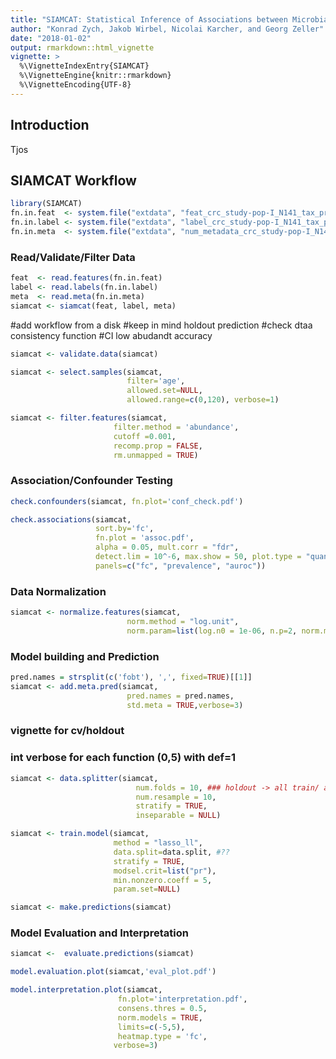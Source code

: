 ```yaml
---
title: "SIAMCAT: Statistical Inference of Associations between Microbial Communities And host phenoTypes"
author: "Konrad Zych, Jakob Wirbel, Nicolai Karcher, and Georg Zeller"
date: "2018-01-02"
output: rmarkdown::html_vignette
vignette: >
  %\VignetteIndexEntry{SIAMCAT}
  %\VignetteEngine{knitr::rmarkdown}
  %\VignetteEncoding{UTF-8}
---
```


## Introduction

Tjos 

## SIAMCAT Workflow

```r
library(SIAMCAT)
fn.in.feat  <- system.file("extdata", "feat_crc_study-pop-I_N141_tax_profile_mocat_bn_specI_clusters.tsv", package = "SIAMCAT")
fn.in.label <- system.file("extdata", "label_crc_study-pop-I_N141_tax_profile_mocat_bn_specI_clusters.tsv", package = "SIAMCAT")
fn.in.meta  <- system.file("extdata", "num_metadata_crc_study-pop-I_N141_tax_profile_mocat_bn_specI_clusters.tsv", package = "SIAMCAT")
```

### Read/Validate/Filter Data

```r
feat  <- read.features(fn.in.feat)
label <- read.labels(fn.in.label)
meta  <- read.meta(fn.in.meta)
siamcat <- siamcat(feat, label, meta)
```
#add workflow from a disk
#keep in mind holdout prediction
#check dtaa consistency function
#CI low abudandt accuracy
```r
siamcat <- validate.data(siamcat)
```

```r
siamcat <- select.samples(siamcat, 
                          filter='age', 
                          allowed.set=NULL, 
                          allowed.range=c(0,120), verbose=1)

```

```r
siamcat <- filter.features(siamcat,  
                       filter.method = 'abundance', 
                       cutoff =0.001, 
                       recomp.prop = FALSE, 
                       rm.unmapped = TRUE)
```

### Association/Confounder Testing

```r
check.confounders(siamcat, fn.plot='conf_check.pdf')
```

```r
check.associations(siamcat,
                   sort.by='fc',
                   fn.plot = 'assoc.pdf',
                   alpha = 0.05, mult.corr = "fdr",
                   detect.lim = 10^-6, max.show = 50, plot.type = "quantile.box",
                   panels=c("fc", "prevalence", "auroc"))
```

### Data Normalization

```r
siamcat <- normalize.features(siamcat, 
                          norm.method = "log.unit", 
                          norm.param=list(log.n0 = 1e-06, n.p=2, norm.margin=1))
```

### Model building and Prediction

```r
pred.names = strsplit(c('fobt'), ',', fixed=TRUE)[[1]]
siamcat <- add.meta.pred(siamcat, 
                          pred.names = pred.names, 
                          std.meta = TRUE,verbose=3)
```
### vignette for cv/holdout
### int verbose for each function (0,5) with def=1
```r
siamcat <- data.splitter(siamcat, 
                            num.folds = 10, ### holdout -> all train/ all test etc, cross-validation/holdout -> make rest defaults
                            num.resample = 10, 
                            stratify = TRUE, 
                            inseparable = NULL)
```

```r
siamcat <- train.model(siamcat, 
                       method = "lasso_ll",
                       data.split=data.split, #??
                       stratify = TRUE,
                       modsel.crit=list("pr"),  
                       min.nonzero.coeff = 5,
                       param.set=NULL)
```

```r
siamcat <- make.predictions(siamcat)
```

### Model Evaluation and Interpretation

```r
siamcat <-  evaluate.predictions(siamcat)

model.evaluation.plot(siamcat,'eval_plot.pdf')
```

```r
model.interpretation.plot(siamcat,
                        fn.plot='interpretation.pdf',
                        consens.thres = 0.5,
                        norm.models = TRUE,
                        limits=c(-5,5),
                        heatmap.type = 'fc',
                       verbose=3)
```

